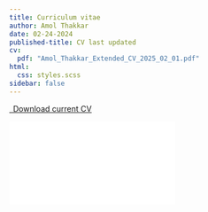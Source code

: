 ```yaml
---
title: Curriculum vitae
author: Amol Thakkar
date: 02-24-2024
published-title: CV last updated
cv:
  pdf: "Amol_Thakkar_Extended_CV_2025_02_01.pdf"
html:
  css: styles.scss
sidebar: false
---
```


```{=html}
<p class="text-center">
  <a class="btn btn-primary btn-lg cv-download" href="{{< meta cv.pdf>}}" target="_blank">
    <i class="fa-solid fa-file-arrow-down"></i>&ensp;Download current CV
  </a>
</p>
<div class="embed-container">
  <embed class="pdf" type="application/pdf" src="{{< meta cv.pdf>}}"></iframe>
</div>
```
